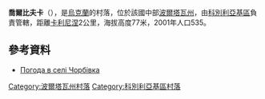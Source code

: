 {{coord|49|12|25|N|34|19|47|E|scale:100000_region:UA|display=title}}

'''喬爾比夫卡'''（{{lang-uk|Чорбівка}}），是[[烏克蘭|烏克蘭]]的村落，位於該國中部[[波爾塔瓦州|波爾塔瓦州]]，由[[科別利亞基區|科別利亞基區]]負責管轄，距離[[卡利尼涅_(科別利亞基區)|卡利尼涅]]2公里，海拔高度77米，2001年人口535。

==參考資料==
* [http://weather.in.ua/ua/poltavskaja/28479 Погода в селі Чорбівка]{{Wayback|url=http://weather.in.ua/ua/poltavskaja/28479 |date=20160305073652 }}

{{DEFAULTSORT:Чорбівка}}
[[Category:波爾塔瓦州村落|Category:波爾塔瓦州村落]]
[[Category:科別利亞基區村落|Category:科別利亞基區村落]]


{{Poltava-geo-stub}}
